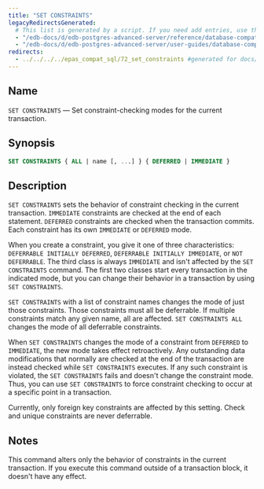 ```yaml
---
title: "SET CONSTRAINTS"
legacyRedirectsGenerated:
  # This list is generated by a script. If you need add entries, use the `legacyRedirects` key.
  - "/edb-docs/d/edb-postgres-advanced-server/reference/database-compatibility-for-oracle-developers-reference-guide/9.6/Database_Compatibility_for_Oracle_Developers_Reference_Guide.1.089.html"
  - "/edb-docs/d/edb-postgres-advanced-server/user-guides/database-compatibility-for-oracle-developers-guide/9.5/Database_Compatibility_for_Oracle_Developers_Guide.1.115.html"
redirects:
  - ../../../../epas_compat_sql/72_set_constraints #generated for docs/epas/reorg-role-use-case-mode
---
```


<div id="set_constraints" class="registered_link"></div>

## Name

`SET CONSTRAINTS` &mdash; Set constraint-checking modes for the current transaction.

## Synopsis

```sql
SET CONSTRAINTS { ALL | name [, ...] } { DEFERRED | IMMEDIATE }
```

## Description

`SET CONSTRAINTS` sets the behavior of constraint checking in the current transaction. `IMMEDIATE` constraints are checked at the end of each statement. `DEFERRED` constraints are checked when the transaction commits. Each constraint has its own `IMMEDIATE` or `DEFERRED` mode.

When you create a constraint, you give it one of three characteristics: `DEFERRABLE INITIALLY DEFERRED`, `DEFERRABLE INITIALLY IMMEDIATE`, or `NOT DEFERRABLE`. The third class is always `IMMEDIATE` and isn't affected by the `SET CONSTRAINTS` command. The first two classes start every transaction in the indicated mode, but you can change their behavior in a transaction by using `SET CONSTRAINTS`.

`SET CONSTRAINTS` with a list of constraint names changes the mode of just those constraints. Those constraints must all be deferrable. If multiple constraints match any given name, all are affected. `SET CONSTRAINTS ALL` changes the mode of all deferrable constraints.

When `SET CONSTRAINTS` changes the mode of a constraint from `DEFERRED` to `IMMEDIATE`, the new mode takes effect retroactively. Any outstanding data modifications that normally are checked at the end of the transaction are instead checked while `SET CONSTRAINTS` executes. If any such constraint is violated, the `SET CONSTRAINTS` fails and doesn't change the constraint mode. Thus, you can use `SET CONSTRAINTS` to force constraint checking to occur at a specific point in a transaction.

Currently, only foreign key constraints are affected by this setting. Check and unique constraints are never deferrable.

## Notes

This command alters only the behavior of constraints in the current transaction. If you execute this command outside of a transaction block, it doesn't have any effect.
